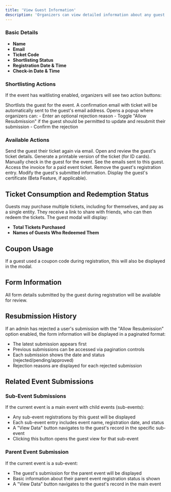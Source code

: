 ```yaml
---
title: 'View Guest Information'
description: 'Organizers can view detailed information about any guest by clicking on their name. A modal will open displaying:'
---
```


### Basic Details
- **Name**
- **Email**
- **Ticket Code**
- **Shortlisting Status**
- **Registration Date & Time**
- **Check-in Date & Time**

### Shortlisting Actions

If the event has waitlisting enabled, organizers will see two action buttons:

<Accordion title="Accept" icon="circle-check">
  Shortlists the guest for the event. A confirmation email with ticket will be automatically sent to the guest's email address.
</Accordion>

<Accordion title="Reject" icon="circle">
  Opens a popup where organizers can:
  - Enter an optional rejection reason
  - Toggle "Allow Resubmission" if the guest should be permitted to update and resubmit their submission
  - Confirm the rejection
</Accordion>

### Available Actions

<CardGroup cols={3}>

<Card title="Resend Ticket" icon="envelope" >
Send the guest their ticket again via email.
</Card>
<Card title="View Ticket" icon="ticket" >
Open and review the guest's ticket details.
</Card>
<Card title="Print Ticket" icon="print" >
Generate a printable version of the ticket (for ID cards).
</Card>
<Card title="Check-in User" icon="stamp" >
Manually check in the guest for the event.
</Card>
<Card title="View User Mail Log" icon="inbox" >
See the emails sent to this guest.
</Card>
<Card title="View Invoice" icon="file-invoice" >
Access the invoice for a paid event ticket.
</Card>
<Card title="Delete Submission" icon="trash" >
Remove the guest's registration entry.
</Card>
<Card title="Edit Submission" icon="pencil" >
Modify the guest's submitted information.
</Card>
<Card title="View Certificate" icon="certificate" >
Display the guest's certificate (Beta Feature, if applicable).
</Card>

</CardGroup>

## Ticket Consumption and Redemption Status

Guests may purchase multiple tickets, including for themselves, and pay as a single entity. They receive a link to share with friends, who can then redeem the tickets. The guest modal will display:
- **Total Tickets Purchased**
- **Names of Guests Who Redeemed Them**

## Coupon Usage

If a guest used a coupon code during registration, this will also be displayed in the modal.

## Form Information

All form details submitted by the guest during registration will be available for review.

## Resubmission History

If an admin has rejected a user's submission with the "Allow Resubmission" option enabled, the form information will be displayed in a paginated format:

- The latest submission appears first
- Previous submissions can be accessed via pagination controls
- Each submission shows the date and status (rejected/pending/approved)
- Rejection reasons are displayed for each rejected submission

## Related Event Submissions

### Sub-Event Submissions

If the current event is a main event with child events (sub-events):

- Any sub-event registrations by this guest will be displayed
- Each sub-event entry includes event name, registration date, and status
- A "View Data" button navigates to the guest's record in the specific sub-event
- Clicking this button opens the guest view for that sub-event

### Parent Event Submission

If the current event is a sub-event:

- The guest's submission for the parent event will be displayed
- Basic information about their parent event registration status is shown
- A "View Data" button navigates to the guest's record in the main event
